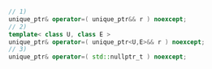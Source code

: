 ``` cpp
// 1)
unique_ptr& operator=( unique_ptr&& r ) noexcept;
// 2)
template< class U, class E >
unique_ptr& operator=( unique_ptr<U,E>&& r ) noexcept;
// 3)
unique_ptr& operator=( std::nullptr_t ) noexcept;
```